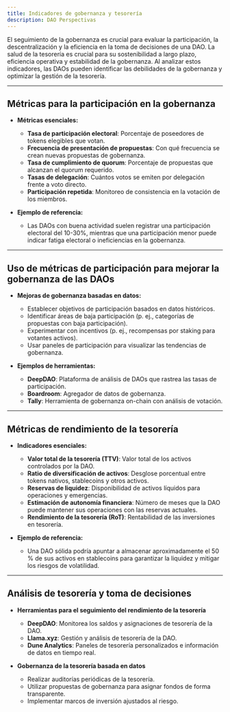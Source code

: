 ```yaml
---
title: Indicadores de gobernanza y tesorería
description: DAO Perspectivas
---
```


El seguimiento de la gobernanza es crucial para evaluar la participación, la descentralización y la eficiencia en la toma de decisiones de una DAO. La salud de la tesorería es crucial para su sostenibilidad a largo plazo, eficiencia operativa y estabilidad de la gobernanza. Al analizar estos indicadores, las DAOs pueden identificar las debilidades de la gobernanza y optimizar la gestión de la tesorería.

---

## **Métricas para la participación en la gobernanza**

- **Métricas esenciales:**
  - **Tasa de participación electoral**: Porcentaje de poseedores de tokens elegibles que votan.
  - **Frecuencia de presentación de propuestas**: Con qué frecuencia se crean nuevas propuestas de gobernanza.
  - **Tasa de cumplimiento de quorum**: Porcentaje de propuestas que alcanzan el quorum requerido.
  - **Tasas de delegación**: Cuántos votos se emiten por delegación frente a voto directo.
  - **Participación repetida**: Monitoreo de consistencia en la votación de los miembros.

- **Ejemplo de referencia:**
  - Las DAOs con buena actividad suelen registrar una participación electoral del 10-30%, mientras que una participación menor puede indicar fatiga electoral o ineficiencias en la gobernanza.

---

## **Uso de métricas de participación para mejorar la gobernanza de las DAOs**

- **Mejoras de gobernanza basadas en datos:**
  - Establecer objetivos de participación basados ​​en datos históricos.
  - Identificar áreas de baja participación (p. ej., categorías de propuestas con baja participación).
  - Experimentar con incentivos (p. ej., recompensas por staking para votantes activos).
  - Usar paneles de participación para visualizar las tendencias de gobernanza.

- **Ejemplos de herramientas:**
  - **DeepDAO**: Plataforma de análisis de DAOs que rastrea las tasas de participación.
  - **Boardroom**: Agregador de datos de gobernanza.
  - **Tally**: Herramienta de gobernanza on-chain con análisis de votación.

---

## **Métricas de rendimiento de la tesorería**

- **Indicadores esenciales:**
  - **Valor total de la tesorería (TTV)**: Valor total de los activos controlados por la DAO.
  - **Ratio de diversificación de activos**: Desglose porcentual entre tokens nativos, stablecoins y otros activos.
  - **Reservas de liquidez**: Disponibilidad de activos líquidos para operaciones y emergencias.
  - **Estimación de autonomía financiera**: Número de meses que la DAO puede mantener sus operaciones con las reservas actuales.
  - **Rendimiento de la tesorería (RoT)**: Rentabilidad de las inversiones en tesorería.

- **Ejemplo de referencia:**
  - Una DAO sólida podría apuntar a almacenar aproximadamente el 50 % de sus activos en stablecoins para garantizar la liquidez y mitigar los riesgos de volatilidad.

---

## **Análisis de tesorería y toma de decisiones**

- **Herramientas para el seguimiento del rendimiento de la tesorería**
  - **DeepDAO**: Monitorea los saldos y asignaciones de tesorería de la DAO.
  - **Llama.xyz**: Gestión y análisis de tesorería de la DAO.
  - **Dune Analytics**: Paneles de tesorería personalizados e información de datos en tiempo real.

- **Gobernanza de la tesorería basada en datos**
  - Realizar auditorías periódicas de la tesorería.
  - Utilizar propuestas de gobernanza para asignar fondos de forma transparente.
  - Implementar marcos de inversión ajustados al riesgo.